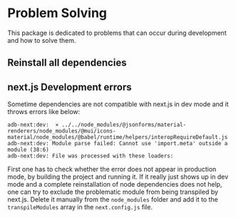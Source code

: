 
<Meta title="Development/Problem Solving" />

# Problem Solving

This package is dedicated to problems that can occur during development and how to solve them.

## Reinstall all dependencies

## next.js Development errors

Sometime dependencies are not compatible with next.js in dev mode and it throws errors like below:

```
adb-next:dev:  ⨯ ../../node_modules/@jsonforms/material-renderers/node_modules/@mui/icons-material/node_modules/@babel/runtime/helpers/interopRequireDefault.js
adb-next:dev: Module parse failed: Cannot use 'import.meta' outside a module (38:6)
adb-next:dev: File was processed with these loaders:
```

First one has to check whether the error does not appear in production mode, by building the project and running it.
If it really just shows up in dev mode and a complete reinstallation of node dependencies does not help, one can try to exclude the problematic module from being transpiled by next.js.
Delete it manually from the `node_modules` folder and add it to the `transpileModules` array in the `next.config.js` file.
